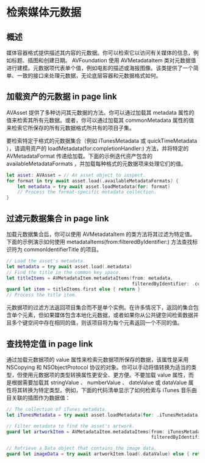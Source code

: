 # 检索媒体元数据

<ToBePolishedAfterTranslation />

<OriginalSource
  title="Retrieving media metadata"
  url="https://developer.apple.com/documentation/avfoundation/media_assets/retrieving_media_metadata"
  summary="加载媒体资产及其轨道的描述性元数据"
/>

## 概述

媒体容器格式提供描述其内容的元数据。你可以检索它以访问有关媒体的信息，例如标题、插图和创建日期。 AVFoundation 使用 AVMetadataItem 类对元数据值进行建模。元数据项代表单个值，例如电影的描述或海报图像。该类提供了一个简单、一致的接口来处理元数据，无论底层容器和元数据格式如何。

## 加载资产的元数据 in page link

AVAsset 提供了多种访问其元数据的方法。你可以通过加载其 metadata 属性的值来检索其所有元数据。或者，你可以通过加载其 commonMetadata 属性的值来检索它所保存的所有元数据格式所共有的项目子集。

要检索特定于格式的元数据集合（例如 iTunesMetadata 或 quickTimeMetadata ），请调用资产的 loadMetadata(for:completionHandler:) 方法，并将特定的 AVMetadataFormat 传递给加载。下面的示例迭代资产包含的 availableMetadataFormats ，并加载每种格式的元数据项来处理它们的值。

```swift
let asset: AVAsset = // An asset object to inspect.
for format in try await asset.load(.availableMetadataFormats) {
    let metadata = try await asset.loadMetadata(for: format)
    // Process the format-specific metadata collection.
}
```

## 过滤元数据集合 in page link

加载元数据集合后，你可以使用 AVMetadataItem 的类方法将其过滤为特定值。下面的示例演示如何使用 metadataItems(from:filteredByIdentifier:) 方法查找标识符为 commonIdentifierTitle 的项目。

```swift
// Load the asset's metadata.
let metadata = try await asset.load(.metadata)
// Find the title in the common key space.
let titleItems = AVMetadataItem.metadataItems(from: metadata,
                                              filteredByIdentifier: .commonIdentifierTitle)
guard let item = titleItems.first else { return }
// Process the title item.
```

元数据项的过滤方法返回项目集合而不是单个实例。在许多情况下，返回的集合包含单个元素，但如果媒体包含本地化元数据，或者如果你从公共键空间检索数据并且多个键空间中存在相同的值，则该项目将为每个元素返回一个不同的值。

## 查找特定值 in page link

通过加载元数据项的 value 属性来检索元数据项所保存的数据，该属性是采用 NSCopying 和 NSObjectProtocol 协议的对象。你可以手动将值转换为适当的类型，但使用元数据项的类型转换属性更安全、更方便。不要加载 value 属性，而是根据需要加载其 stringValue 、 numberValue 、 dateValue 或 dataValue 属性将其转换为特定类型。例如，下面的代码清单显示了如何检索与 iTunes 音乐曲目关联的插图作为数据值：

```swift
// The collection of iTunes metadata.
let iTunesMetadata = try await asset.loadMetadata(for: .iTunesMetadata)

// Filter metadata to find the asset's artwork.
guard let artworkItem = AVMetadataItem.metadataItems(from: iTunesMetadata,
                                                     filteredByIdentifier: .iTunesMetadataCoverArt).first else { return }

// Retrieve a Data object that contains the image data.
guard let imageData = try await artworkItem.load(.dataValue) else { return }
```
